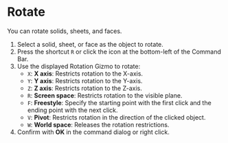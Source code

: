
# Rotate

You can rotate solids, sheets, and faces.

<KinouGaiyou shortcut="R" command="Rotate" button="Bottom-left of Command Bar" />

1. Select a solid, sheet, or face as the object to rotate.
2. Press the shortcut `R` or click the icon at the bottom-left of the Command Bar.
3. Use the displayed Rotation Gizmo to rotate:
   - `X`: **X axis**: Restricts rotation to the X-axis.
   - `Y`: **Y axis**: Restricts rotation to the Y-axis.
   - `Z`: **Z axis**: Restricts rotation to the Z-axis.
   - `R`: **Screen space**: Restricts rotation to the visible plane.
   - `F`: **Freestyle**: Specify the starting point with the first click and the ending point with the next click.
   - `V`: **Pivot**: Restricts rotation in the direction of the clicked object.
   - `W`: **World space**: Releases the rotation restrictions.
4. Confirm with **OK** in the command dialog or right click.